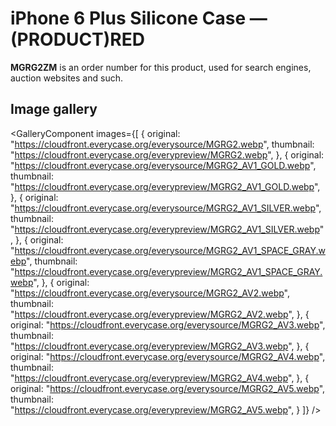 
# iPhone 6 Plus Silicone Case — (PRODUCT)RED

<Callout type='info' emoji='👉🏻'>**MGRG2ZM** is an order number for this product, used for search engines, auction websites and such.</Callout>

## Image gallery

<GalleryComponent
    images={[
      {
        original: "https://cloudfront.everycase.org/everysource/MGRG2.webp",
        thumbnail: "https://cloudfront.everycase.org/everypreview/MGRG2.webp",
      },
      {
        original: "https://cloudfront.everycase.org/everysource/MGRG2_AV1_GOLD.webp",
        thumbnail: "https://cloudfront.everycase.org/everypreview/MGRG2_AV1_GOLD.webp",
      },
      {
        original: "https://cloudfront.everycase.org/everysource/MGRG2_AV1_SILVER.webp",
        thumbnail: "https://cloudfront.everycase.org/everypreview/MGRG2_AV1_SILVER.webp",
      },
      {
        original: "https://cloudfront.everycase.org/everysource/MGRG2_AV1_SPACE_GRAY.webp",
        thumbnail: "https://cloudfront.everycase.org/everypreview/MGRG2_AV1_SPACE_GRAY.webp",
      },
      {
        original: "https://cloudfront.everycase.org/everysource/MGRG2_AV2.webp",
        thumbnail: "https://cloudfront.everycase.org/everypreview/MGRG2_AV2.webp",
      },
      {
        original: "https://cloudfront.everycase.org/everysource/MGRG2_AV3.webp",
        thumbnail: "https://cloudfront.everycase.org/everypreview/MGRG2_AV3.webp",
      },
      {
        original: "https://cloudfront.everycase.org/everysource/MGRG2_AV4.webp",
        thumbnail: "https://cloudfront.everycase.org/everypreview/MGRG2_AV4.webp",
      },
      {
        original: "https://cloudfront.everycase.org/everysource/MGRG2_AV5.webp",
        thumbnail: "https://cloudfront.everycase.org/everypreview/MGRG2_AV5.webp",
      }
    ]}
  />
